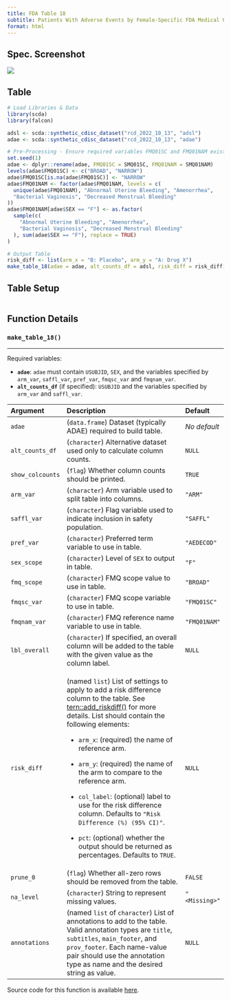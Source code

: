 ```yaml
---
title: FDA Table 18
subtitle: Patients With Adverse Events by Female-Specific FDA Medical Query (Broad) and Preferred Term, Female Safety Population, Pooled Analyses
format: html
---
```


::: panel-tabset
## Spec. Screenshot

![](../assets/images/screenshots/table_18.png){fig-align="center"}

## Table

```r
# Load Libraries & Data
library(scda)
library(falcon)

adsl <- scda::synthetic_cdisc_dataset("rcd_2022_10_13", "adsl")
adae <- scda::synthetic_cdisc_dataset("rcd_2022_10_13", "adae")

# Pre-Processing - Ensure required variables FMQ01SC and FMQ01NAM exist in adae
set.seed(1)
adae <- dplyr::rename(adae, FMQ01SC = SMQ01SC, FMQ01NAM = SMQ01NAM)
levels(adae$FMQ01SC) <- c("BROAD", "NARROW")
adae$FMQ01SC[is.na(adae$FMQ01SC)] <- "NARROW"
adae$FMQ01NAM <- factor(adae$FMQ01NAM, levels = c(
  unique(adae$FMQ01NAM), "Abnormal Uterine Bleeding", "Amenorrhea",
  "Bacterial Vaginosis", "Decreased Menstrual Bleeding"
))
adae$FMQ01NAM[adae$SEX == "F"] <- as.factor(
  sample(c(
    "Abnormal Uterine Bleeding", "Amenorrhea",
    "Bacterial Vaginosis", "Decreased Menstrual Bleeding"
  ), sum(adae$SEX == "F"), replace = TRUE)
)

# Output Table
risk_diff <- list(arm_x = "B: Placebo", arm_y = "A: Drug X")
make_table_18(adae = adae, alt_counts_df = adsl, risk_diff = risk_diff)
```

## Table Setup

```r
```

## Function Details

### `make_table_18()`

------------------------------------------------------------------------

Required variables:

-   **`adae`**: `adae` must contain `USUBJID`, `SEX`, and the variables specified by `arm_var`, `saffl_var`, `pref_var`, `fmqsc_var` and `fmqnam_var`.
-   **`alt_counts_df`** (if specified): `USUBJID` and the variables specified by `arm_var` and `saffl_var`.

+------------------+-----------------------------------------------------------------------------------------------------------------------------------------------------------------------------------------------------------------------------------------------------------------+---------------+
| Argument         | Description                                                                                                                                                                                                                                                     | Default       |
+:=================+:================================================================================================================================================================================================================================================================+:==============+
| `adae`           | (`data.frame`) Dataset (typically ADAE) required to build table.                                                                                                                                                                                                | *No default*  |
+------------------+-----------------------------------------------------------------------------------------------------------------------------------------------------------------------------------------------------------------------------------------------------------------+---------------+
| `alt_counts_df`  | (`character`) Alternative dataset used only to calculate column counts.                                                                                                                                                                                         | `NULL`        |
+------------------+-----------------------------------------------------------------------------------------------------------------------------------------------------------------------------------------------------------------------------------------------------------------+---------------+
| `show_colcounts` | (`flag`) Whether column counts should be printed.                                                                                                                                                                                                               | `TRUE`        |
+------------------+-----------------------------------------------------------------------------------------------------------------------------------------------------------------------------------------------------------------------------------------------------------------+---------------+
| `arm_var`        | (`character`) Arm variable used to split table into columns.                                                                                                                                                                                                    | `"ARM"`       |
+------------------+-----------------------------------------------------------------------------------------------------------------------------------------------------------------------------------------------------------------------------------------------------------------+---------------+
| `saffl_var`      | (`character`) Flag variable used to indicate inclusion in safety population.                                                                                                                                                                                    | `"SAFFL"`     |
+------------------+-----------------------------------------------------------------------------------------------------------------------------------------------------------------------------------------------------------------------------------------------------------------+---------------+
| `pref_var`       | (`character`) Preferred term variable to use in table.                                                                                                                                                                                                          | `"AEDECOD"`   |
+------------------+-----------------------------------------------------------------------------------------------------------------------------------------------------------------------------------------------------------------------------------------------------------------+---------------+
| `sex_scope`      | (`character`) Level of `SEX` to output in table.                                                                                                                                                                                                                | `"F"`         |
+------------------+-----------------------------------------------------------------------------------------------------------------------------------------------------------------------------------------------------------------------------------------------------------------+---------------+
| `fmq_scope`      | (`character`) FMQ scope value to use in table.                                                                                                                                                                                                                  | `"BROAD"`     |
+------------------+-----------------------------------------------------------------------------------------------------------------------------------------------------------------------------------------------------------------------------------------------------------------+---------------+
| `fmqsc_var`      | (`character`) FMQ scope variable to use in table.                                                                                                                                                                                                               | `"FMQ01SC"`   |
+------------------+-----------------------------------------------------------------------------------------------------------------------------------------------------------------------------------------------------------------------------------------------------------------+---------------+
| `fmqnam_var`     | (`character`) FMQ reference name variable to use in table.                                                                                                                                                                                                      | `"FMQ01NAM"`  |
+------------------+-----------------------------------------------------------------------------------------------------------------------------------------------------------------------------------------------------------------------------------------------------------------+---------------+
| `lbl_overall`    | (`character`) If specified, an overall column will be added to the table with the given value as the column label.                                                                                                                                              | `NULL`        |
+------------------+-----------------------------------------------------------------------------------------------------------------------------------------------------------------------------------------------------------------------------------------------------------------+---------------+
| `risk_diff`      | (named `list`) List of settings to apply to add a risk difference column to the table. See [tern::add_riskdiff()](https://insightsengineering.github.io%20/tern/main/reference/add_riskdiff.html) for more details. List should contain the following elements: | `NULL`        |
|                  |                                                                                                                                                                                                                                                                 |               |
|                  | -   `arm_x`: (required) the name of reference arm.                                                                                                                                                                                                              |               |
|                  |                                                                                                                                                                                                                                                                 |               |
|                  | -   `arm_y`: (required) the name of the arm to compare to the reference arm.                                                                                                                                                                                    |               |
|                  |                                                                                                                                                                                                                                                                 |               |
|                  | -   `col_label`: (optional) label to use for the risk difference column. Defaults to `"Risk Difference (%) (95% CI)"`.                                                                                                                                          |               |
|                  |                                                                                                                                                                                                                                                                 |               |
|                  | -   `pct`: (optional) whether the output should be returned as percentages. Defaults to `TRUE`.                                                                                                                                                                 |               |
+------------------+-----------------------------------------------------------------------------------------------------------------------------------------------------------------------------------------------------------------------------------------------------------------+---------------+
| `prune_0`        | (`flag`) Whether all-zero rows should be removed from the table.                                                                                                                                                                                                | `FALSE`       |
+------------------+-----------------------------------------------------------------------------------------------------------------------------------------------------------------------------------------------------------------------------------------------------------------+---------------+
| `na_level`       | (`character`) String to represent missing values.                                                                                                                                                                                                               | `"<Missing>"` |
+------------------+-----------------------------------------------------------------------------------------------------------------------------------------------------------------------------------------------------------------------------------------------------------------+---------------+
| `annotations`    | (named `list` of `character`) List of annotations to add to the table. Valid annotation types are `title`, `subtitles`, `main_footer`, and `prov_footer`. Each name-value pair should use the annotation type as name and the desired string as value.          | `NULL`        |
+------------------+-----------------------------------------------------------------------------------------------------------------------------------------------------------------------------------------------------------------------------------------------------------------+---------------+

Source code for this function is available [here](https://github.com/pharmaverse/falcon/blob/main/R/fda-table_18.R).
:::
